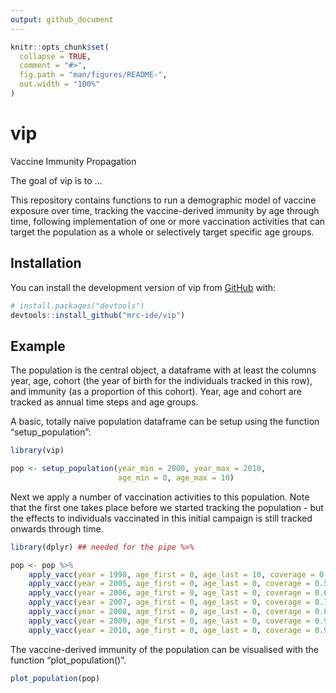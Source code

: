 ```yaml
---
output: github_document
---
```


<!-- README.md is generated from README.Rmd. Please edit that file -->

```r
knitr::opts_chunk$set(
  collapse = TRUE,
  comment = "#>",
  fig.path = "man/figures/README-",
  out.width = "100%"
)
```

# vip

<!-- badges: start -->
<!-- badges: end -->

Vaccine Immunity Propagation

The goal of vip is to ...

This repository contains functions to run a demographic model of
vaccine exposure over time, tracking the vaccine-derived immunity by
age through time, following implementation of one or more vaccination
activities that can target the population as a whole or selectively
target specific age groups.

## Installation

You can install the development version of vip from
[GitHub](https://github.com/) with:

``` r
# install.packages("devtools")
devtools::install_github("mrc-ide/vip")
```

## Example

The population is the central object, a dataframe with at least the
columns year, age, cohort (the year of birth for the individuals
tracked in this row), and immunity (as a proportion of this
cohort). Year, age and cohort are tracked as annual time steps and age
groups.

A basic, totally naive population dataframe can be setup using the
function "setup_population":

```r
library(vip)

pop <- setup_population(year_min = 2000, year_max = 2010,
                        age_min = 0, age_max = 10)
```

Next we apply a number of vaccination activities to this
population. Note that the first one takes place before we started
tracking the population - but the effects to individuals vaccinated in
this initial campaign is still tracked onwards through time.

```r
library(dplyr) ## needed for the pipe %>%

pop <- pop %>%
    apply_vacc(year = 1998, age_first = 0, age_last = 10, coverage = 0.5) %>%
    apply_vacc(year = 2005, age_first = 0, age_last = 0, coverage = 0.5) %>%
    apply_vacc(year = 2006, age_first = 0, age_last = 0, coverage = 0.6) %>%
    apply_vacc(year = 2007, age_first = 0, age_last = 0, coverage = 0.7) %>%
    apply_vacc(year = 2008, age_first = 0, age_last = 0, coverage = 0.8) %>%
    apply_vacc(year = 2009, age_first = 0, age_last = 0, coverage = 0.9) %>%
    apply_vacc(year = 2010, age_first = 0, age_last = 0, coverage = 0.95)
```

The vaccine-derived immunity of the population can be visualised with
the function "plot_population()".

```r
plot_population(pop)

```


<!-- You'll still need to render `README.Rmd` regularly, to keep -->
<!-- `README.md` up-to-date. `devtools::build_readme()` is handy for -->
<!-- this. You could also use GitHub Actions to re-render `README.Rmd` -->
<!-- every time you push. An example workflow can be found here: -->
<!-- <https://github.com/r-lib/actions/tree/v1/examples>. -->

<!-- You can also embed plots, for example: -->

<!-- ```{r pressure, echo = FALSE} -->
<!-- plot(pressure) -->
<!-- ``` -->

<!-- In that case, don't forget to commit and push the resulting figure -->
<!-- files, so they display on GitHub and CRAN. -->
